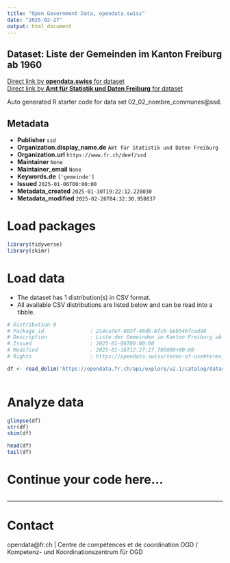 ```yaml
---
title: "Open Government Data, opendata.swiss"
date: "2025-02-27"
output: html_document
---
```


## Dataset: Liste der Gemeinden im Kanton Freiburg ab 1960



[Direct link by **opendata.swiss** for dataset](https://opendata.swiss/de/dataset/liste-der-gemeinden-im-kanton-freiburg-ab-1960)<br>
[Direct link by **Amt für Statistik und Daten Freiburg** for dataset](https://opendata.fr.ch/explore/dataset/02_02_nombre_communes/)

Auto generated R starter code for data set 02_02_nombre_communes@ssd.

## Metadata

- **Publisher** `ssd`
- **Organization.display_name.de** `Amt für Statistik und Daten Freiburg`
- **Organization.url** `https://www.fr.ch/deef/ssd`
- **Maintainer** `None`
- **Maintainer_email** `None`
- **Keywords.de** `['gemeinde']`
- **Issued** `2025-01-06T00:00:00`
- **Metadata_created** `2025-01-30T19:22:12.228030`
- **Metadata_modified** `2025-02-26T04:32:30.958837`


# Load packages

```r

library(tidyverse)
library(skimr)

```

# Load data

-   The dataset has 1 distribution(s) in CSV format.
-   All available CSV distributions are listed below and can be read into a tibble.

```r

# Distribution 0
# Package_id               : 214ca7e7-803f-46db-8fcb-beb546fced48
# Description              : Liste der Gemeinden im Kanton Freiburg ab 1960 (csv)
# Issued                   : 2025-01-06T00:00:00
# Modified                 : 2025-01-16T12:27:27.705000+00:00
# Rights                   : https://opendata.swiss/terms-of-use#terms_by

df <- read_delim('https://opendata.fr.ch/api/explore/v2.1/catalog/datasets/02_02_nombre_communes/exports/csv?use_labels=true')



```

# Analyze data

```r

glimpse(df)
str(df)
skim(df)

head(df)
tail(df)

```

# Continue your code here...

```r

```

------------------------------------------------------------------------

# Contact

opendata@fr.ch | Centre de compétences et de coordination OGD / Kompetenz- und Koordinationszentrum für OGD
